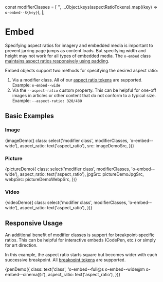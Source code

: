 const modifierClasses = [
  '',
  ...Object.keys(aspectRatioTokens).map((key) => `o-embed--${key}`),
];

<Meta title="Objects/Embed" decorators={[withKnobs]} />

# Embed

Specifying aspect ratios for imagery and embedded media is important to prevent jarring page jumps as content loads. But specifying width and height may not work for all types of embedded media. The `o-embed` class [maintains aspect ratios responsively using padding](https://css-tricks.com/aspect-ratio-boxes/).

Embed objects support two methods for specifying the desired aspect ratio:

1. Via a modifier class. All of our [aspect ratio tokens](/?path=/docs/design-tokens-aspect-ratio--page) are supported. Example: `o-embed--wide`
1. Via the `--aspect-ratio` custom property. This can be helpful for one-off images in articles or other content that do not conform to a typical size. Example: `--aspect-ratio: 320/480`

## Basic Examples

### Image

<Preview>
  <Story name="Image">
    {imageDemo({
      class: select('modifier class', modifierClasses, 'o-embed--wide'),
      aspect_ratio: text('aspect_ratio'),
      src: imageDemoSrc,
    })}
  </Story>
</Preview>

### Picture

<Preview>
  <Story name="Picture">
    {pictureDemo({
      class: select('modifier class', modifierClasses, 'o-embed--wide'),
      aspect_ratio: text('aspect_ratio'),
      jpgSrc: pictureDemoJpgSrc,
      webpSrc: pictureDemoWebpSrc,
    })}
  </Story>
</Preview>

### Video

<Preview>
  <Story name="Video">
    {videoDemo({
      class: select('modifier class', modifierClasses, 'o-embed--wide'),
      aspect_ratio: text('aspect_ratio'),
    })}
  </Story>
</Preview>

## Responsive Usage

An additional benefit of modifier classes is support for breakpoint-specific ratios. This can be helpful for interactive embeds (CodePen, etc.) or simply for art direction.

In this example, the aspect ratio starts square but becomes wider with each successive breakpoint. All [breakpoint tokens](/?path=/docs/design-tokens-breakpoint--page) are supported.

<Preview>
  <Story name="Responsive">
    {penDemo({
      class: text('class', 'o-embed--full@s o-embed--wide@m o-embed--cinema@l'),
      aspect_ratio: text('aspect_ratio'),
    })}
  </Story>
</Preview>
